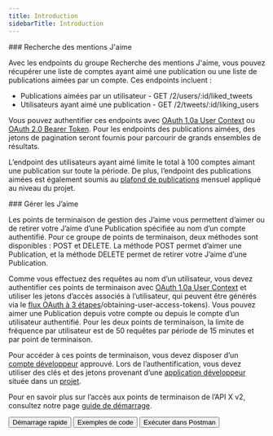 ```yaml
---
title: Introduction
sidebarTitle: Introduction
---
```



<div id="likes-lookup">
  ### Recherche des mentions J'aime
</div>

Avec les endpoints du groupe Recherche des mentions J&#39;aime, vous pouvez récupérer une liste de comptes ayant aimé une publication ou une liste de publications aimées par un compte. Ces endpoints incluent :

* Publications aimées par un utilisateur - GET /2/users/:id/liked_tweets
* Utilisateurs ayant aimé une publication - GET /2/tweets/:id/liking_users

Vous pouvez authentifier ces endpoints avec [OAuth 1.0a User Context](/fr/resources/fundamentals/authentication) ou [OAuth 2.0 Bearer Token](/fr/resources/fundamentals/authentication#oauth-2-0). Pour les endpoints des publications aimées, des jetons de pagination seront fournis pour parcourir de grands ensembles de résultats.

L’endpoint des utilisateurs ayant aimé limite le total à 100 comptes aimant une publication sur toute la période. De plus, l’endpoint des publications aimées est également soumis au [plafond de publications](/fr/x-api/fundamentals/post-cap) mensuel appliqué au niveau du projet.
 

<div id="manage-likes">
  ### Gérer les J’aime
</div>

Les points de terminaison de gestion des J’aime vous permettent d’aimer ou de retirer votre J’aime d’une Publication spécifiée au nom d’un compte authentifié. Pour ce groupe de points de terminaison, deux méthodes sont disponibles : POST et DELETE. La méthode POST permet d’aimer une Publication, et la méthode DELETE permet de retirer votre J’aime d’une Publication.

Comme vous effectuez des requêtes au nom d’un utilisateur, vous devez authentifier ces points de terminaison avec [OAuth 1.0a User Context](/fr/resources/fundamentals/authentication) et utiliser les jetons d’accès associés à l’utilisateur, qui peuvent être générés via le [flux OAuth à 3 étapes](/fr/resources/fundamentals/authentication#oauth-1-0a-2)/obtaining-user-access-tokens). Vous pouvez aimer une Publication depuis votre compte ou depuis le compte d’un utilisateur authentifié. Pour les deux points de terminaison, la limite de fréquence par utilisateur est de 50 requêtes par période de 15 minutes et par point de terminaison.

Pour accéder à ces points de terminaison, vous devez disposer d’un [compte développeur](/fr/resources/fundamentals/developer-portal) approuvé. Lors de l’authentification, vous devez utiliser des clés et des jetons provenant d’une [application développeur](/fr/resources/fundamentals/developer-apps) située dans un [projet](/fr/resources/fundamentals/projects).

Pour en savoir plus sur l’accès aux points de terminaison de l’API X v2, consultez notre page [guide de démarrage](/fr/x-api/getting-started/about-x-api).

<div class="flex space-x-2">
  <Button href="/fr/x-api/posts/likes/quickstart/likes-lookup">
    Démarrage rapide
  </Button>

  <Button href="https://github.com/xdevplatform/Twitter-API-v2-sample-code">
    Exemples de code
  </Button>

  <Button href="https://app.getpostman.com/run-collection/9956214-784efcda-ed4c-4491-a4c0-a26470a67400">
    Exécuter dans Postman
  </Button>
</div>